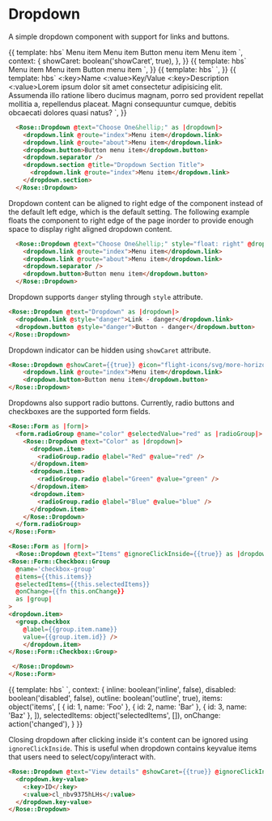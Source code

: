 
<Meta title="Rose|Dropdown" component="Dropdown" />

# Dropdown

A simple dropdown component with support for links and buttons.

<Preview>
  <Story name="Basic Dropdown" height="7rem">{{
    template: hbs`
      <Rose::Dropdown @text="Choose One&hellip;" @icon="flight-icons/svg/org-16" @showCaret={{showCaret}} as |dropdown|>
        <dropdown.link @route="index">Menu item</dropdown.link>
        <dropdown.link @route="about">Menu item</dropdown.link>
        <dropdown.separator />
        <dropdown.button>Button menu item</dropdown.button>
        <dropdown.separator />
        <dropdown.section @title="Dropdown Section Title">
          <dropdown.link @route="index">Menu item</dropdown.link>
        </dropdown.section>
      </Rose::Dropdown>
    `,
    context: {
      showCaret: boolean('showCaret', true),
    },
  }}</Story>
</Preview>

<Preview>
  <Story name="Icon-only Dropdown" height="5rem">{{
    template: hbs`
      <Rose::Dropdown @text="Choose One&hellip;" @icon="flight-icons/svg/org-16" @iconOnly={{true}} as |dropdown|>
        <dropdown.link @route="index">Menu item</dropdown.link>
        <dropdown.link @route="about">Menu item</dropdown.link>
        <dropdown.separator />
        <dropdown.button>Button menu item</dropdown.button>
      </Rose::Dropdown>
    `,
  }}</Story>
</Preview>

<Preview>
  <Story name="Dropdown with Radio Buttons" height="13rem">{{
    template: hbs`
      <Rose::Form as |form|>
        <form.radioGroup @name="color" @selectedValue="red" as |radioGroup|>
          <Rose::Dropdown @text="Color" as |dropdown|>
            <dropdown.item>
              <radioGroup.radio @label="Red" @value="red" />
            </dropdown.item>
            <dropdown.item>
              <radioGroup.radio @label="Green" @value="green" />
            </dropdown.item>
            <dropdown.item>
              <radioGroup.radio @label="Blue" @value="blue" />
            </dropdown.item>
          </Rose::Dropdown>
        </form.radioGroup>
      </Rose::Form>
    `,
  }}</Story>
</Preview>

<Preview>
  <Story name="Dropdown with Key Value Items" height="13rem">{{
    template: hbs`
      <Rose::Dropdown @text="View details" @showCaret={{showCaret}} @ignoreClickInside={{true}} as |dropdown|>
        <dropdown.key-value>
          <:key>Name</:key>
          <:value>Key/Value</:value>
        </dropdown.key-value>
        <dropdown.separator />
        <dropdown.key-value>
          <:key>Description</:key>
          <:value>Lorem ipsum dolor sit amet consectetur adipisicing elit. Assumenda illo ratione libero ducimus magnam, porro sed provident repellat mollitia a, repellendus placeat. Magni consequuntur cumque, debitis obcaecati dolores quasi natus?</:value>
        </dropdown.key-value>
      </Rose::Dropdown>
    `,
  }}</Story>
</Preview>


```html
  <Rose::Dropdown @text="Choose One&hellip;" as |dropdown|>
    <dropdown.link @route="index">Menu item</dropdown.link>
    <dropdown.link @route="about">Menu item</dropdown.link>
    <dropdown.button>Button menu item</dropdown.button>
    <dropdown.separator />
    <dropdown.section @title="Dropdown Section Title">
      <dropdown.link @route="index">Menu item</dropdown.link>
    </dropdown.section>
  </Rose::Dropdown>
```

Dropdown content can be aligned to right edge of the component instead of the default left edge, which is the default setting. The following example floats the component to right edge of the page inorder to provide enough space to display right aligned dropdown content.

```html
  <Rose::Dropdown @text="Choose One&hellip;" style="float: right" @dropdownRight={{true}} as |dropdown|>
    <dropdown.link @route="index">Menu item</dropdown.link>
    <dropdown.link @route="about">Menu item</dropdown.link>
    <dropdown.separator />
    <dropdown.button>Button menu item</dropdown.button>
  </Rose::Dropdown>
```

Dropdown supports `danger` styling through `style` attribute.

```html
<Rose::Dropdown @text="Dropdown" as |dropdown|>
  <dropdown.link @style="danger">Link - danger</dropdown.link>
  <dropdown.button @style="danger">Button - danger</dropdown.button>
</Rose::Dropdown>
```

Dropdown indicator can be hidden using `showCaret` attribute.

```html
<Rose::Dropdown @showCaret={{true}} @icon="flight-icons/svg/more-horizontal-16" as |dropdown|>
    <dropdown.link @route="index">Menu item</dropdown.link>
    <dropdown.button>Button menu item</dropdown.button>
</Rose::Dropdown>
```

Dropdowns also support radio buttons.  Currently, radio buttons and checkboxes are the supported
form fields.

```html
<Rose::Form as |form|>
  <form.radioGroup @name="color" @selectedValue="red" as |radioGroup|>
    <Rose::Dropdown @text="Color" as |dropdown|>
      <dropdown.item>
        <radioGroup.radio @label="Red" @value="red" />
      </dropdown.item>
      <dropdown.item>
        <radioGroup.radio @label="Green" @value="green" />
      </dropdown.item>
      <dropdown.item>
        <radioGroup.radio @label="Blue" @value="blue" />
      </dropdown.item>
    </Rose::Dropdown>
  </form.radioGroup>
</Rose::Form>
```

```html
<Rose::Form as |form|>
  <Rose::Dropdown @text="Items" @ignoreClickInside={{true}} as |dropdown|>
<Rose::Form::Checkbox::Group
  @name='checkbox-group'
  @items={{this.items}}
  @selectedItems={{this.selectedItems}}
  @onChange={{fn this.onChange}}
  as |group|
>
<dropdown.item>
  <group.checkbox
    @label={{group.item.name}}
    value={{group.item.id}} />
    </dropdown.item>
</Rose::Form::Checkbox::Group>

 </Rose::Dropdown>
</Rose::Form>
```


<Preview>
  <Story name="Dropdown with Checkboxes" height="10rem">{{
  template: hbs`
  <Rose::Form as |form|>
   <Rose::Dropdown   @ignoreClickInside={{true}} @text="Items" as |dropdown|>
    <Rose::Form::Checkbox::Group
      @name={{name}}
      @inline={{inline}}
      @disabled={{disabled}}
      @items={{items}}
      @selectedItems={{selectedItems}}
      @onChange={{onChange}}
      as |group|
    >
    <dropdown.item>
      <group.checkbox
        @label={{group.item.name}}
        value={{group.item.id}} 
        @outline={{outline}}
      />
        </dropdown.item>
    </Rose::Form::Checkbox::Group>
     </Rose::Dropdown>
    </Rose::Form>
  `,
  context: {
    inline: boolean('inline', false),
    disabled: boolean('disabled', false),
    outline: boolean('outline', true),
    items: object('items', [
      { id: 1, name: 'Foo' },
      { id: 2, name: 'Bar' },
      { id: 3, name: 'Baz' },
    ]),
    selectedItems: object('selectedItems', []),
    onChange: action('changed'),
  }
  }}</Story>
</Preview>



Closing dropdown after clicking inside it's content can be ignored using `ignoreClickInside`. This is useful when dropdown contains keyvalue items that users need to select/copy/interact with.

```html
<Rose::Dropdown @text="View details" @showCaret={{true}} @ignoreClickInside={{true}} as |dropdown|>
  <dropdown.key-value>
    <:key>ID</:key>
    <:value>cl_nbv9375hLHs</:value>
  </dropdown.key-value>
</Rose::Dropdown>
```
